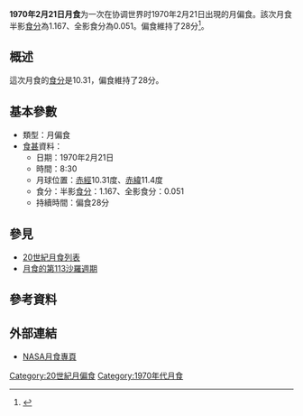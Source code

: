 {{Notability|time=2022-05-10T08:30:48+00:00}}
{{Infobox lunar eclipse
| date        = 1970年2月21日
| time        = 8:30
| nature     = 月偏食
| saros       = 113
| gamma           = 0.962
| magnitude      = 半影食分：1.167<br/>全影食分：0.051
| par_duration   = 28分
| tot_duration    = 
| chart               = Lunar eclipse chart close-1970Feb21.png
}}
'''1970年2月21日月食'''为一次在协调世界时1970年2月21日出現的月偏食。該次月食半影[[食分|食分]]為1.167、全影食分為0.051。偏食維持了28分<ref name="nasa_catalog_list">{{cite web|url=http://eclipse.gsfc.nasa.gov/LEcat/LE1901-2000.html|title=Lunar Eclipses: 1901 to 2000|language=en|publisher=[[NASA|NASA]]|archiveurl=https://web.archive.org/web/20080331031357/http://eclipse.gsfc.nasa.gov/LEcat/LE1901-2000.html|archivedate=2008-03-31|deadurl=yes|accessdate=2016-09-10}}</ref>。

== 概述 ==
這次月食的[[食分|食分]]是10.31，偏食維持了28分。

== 基本參數 ==
{{NoteUTC}}
* 類型：月偏食
*[[食甚|食甚]]資料：
** 日期：1970年2月21日
** 時間：8:30
** 月球位置：[[赤經|赤經]]10.31度、[[赤緯|赤緯]]11.4度
** 食分：半影[[食分|食分]]：1.167、全影食分：0.051
** 持續時間：偏食28分

== 參見 ==
{{portal box|天文學}}
* [[20世紀月食列表|20世紀月食列表]]
* [[月食的第113沙羅週期|月食的第113沙羅週期]]

== 參考資料 ==
{{reflist}}

== 外部連結 ==
* [http://eclipse.gsfc.nasa.gov/lunar.html NASA月食專頁]{{Wayback|url=http://eclipse.gsfc.nasa.gov/lunar.html |date=20181231235927 }}{{en icon}}
{{Lunar-eclipse-stub}}
{{月食}}

[[Category:20世紀月偏食|Category:20世紀月偏食]]
[[Category:1970年代月食|Category:1970年代月食]]